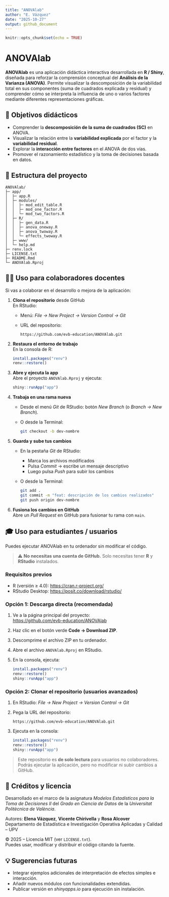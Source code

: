 ```yaml
---
title: "ANOVAlab"
author: "E. Vázquez"
date: "2025-10-27"
output: github_document
---
```


```r
knitr::opts_chunk$set(echo = TRUE)
```

# ANOVAlab

**ANOVAlab** es una aplicación didáctica interactiva desarrollada en **R / Shiny**, diseñada para reforzar la comprensión conceptual del **Análisis de la Varianza (ANOVA)**. Permite visualizar la descomposición de la variabilidad total en sus componentes (suma de cuadrados explicada y residual) y comprender cómo se interpreta la influencia de uno o varios factores mediante diferentes representaciones gráficas.

## 🎯 Objetivos didácticos

-   Comprender la **descomposición de la suma de cuadrados (SC)** en ANOVA.
-   Visualizar la relación entre la **variabilidad explicada** por el factor y la **variabilidad residual**.
-   Explorar la **interacción entre factores** en el ANOVA de dos vías.
-   Promover el razonamiento estadístico y la toma de decisiones basada en datos.

## 📁 Estructura del proyecto

```         
ANOVAlab/
├─ app/
│  ├─ app.R
│  ├─ modules/
│  │  ├─ mod_edit_table.R
│  │  ├─ mod_one_factor.R
│  │  └─ mod_two_factors.R
│  ├─ R/
│  │  ├─ gen_data.R
│  │  ├─ anova_oneway.R
│  │  ├─ anova_twoway.R
│  │  └─ effects_twoway.R
│  ├─ www/
│  └─ help.md
├─ renv.lock
├─ LICENSE.txt
├─ README.Rmd
└─ ANOVAlab.Rproj
```

## 👩‍🏫 Uso para **colaboradores docentes**

Si vas a colaborar en el desarrollo o mejora de la aplicación:

1.  **Clona el repositorio** desde GitHub\
    En RStudio:

    -   Menú: *File → New Project → Version Control → Git*\

    -   URL del repositorio:

        ```         
        https://github.com/evb-education/ANOVAlab.git
        ```

2.  **Restaura el entorno de trabajo**\
    En la consola de R:

    ``` r
    install.packages("renv")
    renv::restore()
    ```

3.  **Abre y ejecuta la app**\
    Abre el proyecto `ANOVAlab.Rproj` y ejecuta:

    ``` r
    shiny::runApp("app")
    ```

4.  **Trabaja en una rama nueva**

    -   Desde el menú *Git* de RStudio: botón *New Branch* (o *Branch → New Branch*).\

    -   O desde la Terminal:

        ``` bash
        git checkout -b dev-nombre
        ```

5.  **Guarda y sube tus cambios**

    -   En la pestaña *Git* de RStudio:

        -   Marca los archivos modificados\
        -   Pulsa *Commit* → escribe un mensaje descriptivo\
        -   Luego pulsa *Push* para subir los cambios\

    -   O desde la Terminal:

        ``` bash
        git add .
        git commit -m "feat: descripción de los cambios realizados"
        git push origin dev-nombre
        ```

6.  **Fusiona los cambios en GitHub**\
    Abre un *Pull Request* en GitHub para fusionar tu rama con `main`.

## 🎓 Uso para **estudiantes / usuarios**

Puedes ejecutar ANOVAlab en tu ordenador sin modificar el código.

> ⚠️ **No necesitas una cuenta de GitHub.** Solo necesitas tener **R** y **RStudio** instalados.

### Requisitos previos

-   R (versión ≥ 4.0): <https://cran.r-project.org/>
-   RStudio Desktop: <https://posit.co/download/rstudio/>

### Opción 1: Descarga directa (recomendada)

1.  Ve a la página principal del proyecto:\
    <https://github.com/evb-education/ANOVAlab>

2.  Haz clic en el botón verde **Code → Download ZIP**.\

3.  Descomprime el archivo ZIP en tu ordenador.\

4.  Abre el archivo `ANOVAlab.Rproj` en RStudio.\

5.  En la consola, ejecuta:

    ``` r
    install.packages("renv")
    renv::restore()
    shiny::runApp("app")
    ```

### Opción 2: Clonar el repositorio (usuarios avanzados)

1.  En RStudio: *File → New Project → Version Control → Git*\

2.  Pega la URL del repositorio:

    ```         
    https://github.com/evb-education/ANOVAlab.git
    ```

3.  Ejecuta en la consola:

    ``` r
    install.packages("renv")
    renv::restore()
    shiny::runApp("app")
    ```

> Este repositorio es **de solo lectura** para usuarios no colaboradores. Podrás ejecutar la aplicación, pero no modificar ni subir cambios a GitHub.

## 📜 Créditos y licencia

Desarrollado en el marco de la asignatura *Modelos Estadísticos para la Toma de Decisiones II* del *Grado en Ciencia de Datos* de la *Universitat Politècnica de València*.

Autores: **Elena Vázquez**, **Vicente Chirivella** y **Rosa Alcover**\
Departamento de Estadística e Investigación Operativa Aplicadas y Calidad – UPV

© 2025 – Licencia MIT (ver `LICENSE.txt`).\
Puedes usar, modificar y distribuir el código citando la fuente.

## 💡 Sugerencias futuras

-   Integrar ejemplos adicionales de interpretación de efectos simples e interacción.
-   Añadir nuevos módulos con funcionalidades extendidas.
-   Publicar versión en *shinyapps.io* para ejecución sin instalación.
